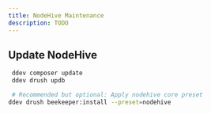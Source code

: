 ```yaml
---
title: NodeHive Maintenance
description: TODO
---
```


## Update NodeHive

```bash
 ddev composer update
 ddev drush updb

 # Recommended but optional: Apply nodehive core preset
ddev drush beekeeper:install --preset=nodehive
```